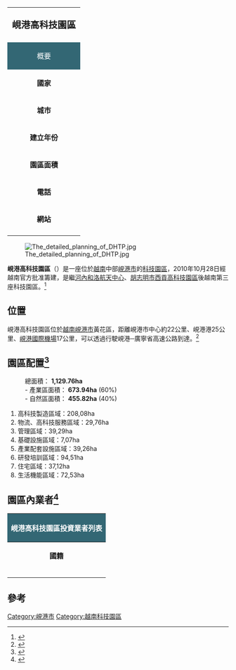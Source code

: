 {| class="infobox" style="width: 25em; font-size: 90%;" cellspacing="2"
| style="font-size: 130%;" align="center" colspan="2" | '''峴港高科技園區'''<br><small>{{lang|vi|Khu công nghệ cao Đà Nẵng}}</small>
|-
! colspan="2" style="background: #336774;" | <font color="white">概要</font>
|-
|'''國家'''||{{VNM}}
|-
|'''城市'''||[[峴港市|峴港市]]
|-
| '''建立年份''' ||2010年
|-
| '''園區面積'''||1,129.76 ha
|-
| '''電話''' ||+84 511 3626704
|-
| '''網站'''||https://web.archive.org/web/20141230114909/http://www.dhtp.gov.vn/eng/
|-
|}
[[File:The_detailed_planning_of_DHTP.jpg|thumb]]

'''峴港高科技園區'''（{{lang-vi|Khu công nghệ cao Đà Nẵng}}）是一座位於[[越南|越南]]中部[[峴港市|峴港市]]的[[科技園區|科技園區]]，2010年10月28日經越南官方批准籌建，是繼[[河內|河內]][[和洛航天中心|和洛航天中心]]、[[胡志明市|胡志明市]][[西貢高科技園區|西貢高科技園區]]後越南第三座科技園區。<ref name="Thanhlap">{{cite web|url=http://asemconnectvietnam.gov.vn/lawdetail.aspx?lawid=1886|title=Decision No. 1979/QD-TTg dated on October 28th, 2010|publisher=Vietnam Industry and Trade Information Center - Ministry of Industry and Trade}}{{dead link|date=2017年12月 |bot=InternetArchiveBot |fix-attempted=yes }}</ref>

==位置==
峴港高科技園區位於[[越南|越南]][[峴港市|峴港市]]黃花區，距離峴港市中心約22公里、峴港港25公里、[[峴港國際機場|峴港國際機場]]17公里，可以透過行駛峴港─廣寧省高速公路到達。<ref name="location">{{cite web|url=http://dhtp.gov.vn/eng/tai-sao-chon-dhtp/vi-tri.html|title=Location of DHTP|access-date=2014-12-30|archive-url=https://web.archive.org/web/20130930042642/http://dhtp.gov.vn/eng/tai-sao-chon-dhtp/vi-tri.html|archive-date=2013-09-30|dead-url=yes}}</ref>

==園區配置<ref>{{Cite web |url=http://www.dhtp.gov.vn/eng/functional-area/ |title=DHTP Functional Area |access-date=2014-12-30 |archive-url=https://web.archive.org/web/20141230102018/http://www.dhtp.gov.vn/eng/functional-area/ |archive-date=2014-12-30 |dead-url=yes }}</ref>==
: 總面積： '''1,129.76ha'''
:- 產業區面積： '''673.94ha''' (60%)
:- 自然區面積： '''455.82ha''' (40%)

# 高科技製造區域：208,08ha
# 物流、高科技服務區域：29,76ha
# 管理區域：39,29ha 
# 基礎設施區域：7,07ha
# 產業配套設施區域：39,26ha
# 研發培訓區域：94,51ha 
# 住宅區域：37,12ha
# 生活機能區域：72,53ha

==園區內業者<ref>{{Cite web |url=http://www.dhtp.gov.vn/eng/investor/ |title=DHTP Investor |access-date=2014-12-30 |archive-url=https://web.archive.org/web/20141230103137/http://www.dhtp.gov.vn/eng/investor/ |archive-date=2014-12-30 |dead-url=yes }}</ref>==
{| class="collapsible wikitable collapsed" style="width: 90%; border: #999 solid 1px; text-align: lcenter; margin-bottom: 0; margin: 1em auto 1em auto"
! colspan="5" style="background: #336774;"| <font color="white"><center>'''峴港高科技園區投資業者列表'''</center></font>
|- style="font-weight:bold; background-color:#D3D3D3"
|<center> '''國籍'''</center>
|<center> '''公司名稱'''</center>
|<center> '''製造商品'''</center>
|<center> '''附註'''</center>
|-
|<center>{{JPN}}</center>
|<center>丹羽鑄造株式會社</center>
|<center>油壓部品、自動車部品、農機具部品</center>
|<ref>{{Cite web |url=http://niwachuzo.co.jp/homepage/jpn/corporate/index.htm |script-title=ja:丹羽鋳造株式会社 会社案内 |access-date=2014-12-30 |archive-url=https://web.archive.org/web/20140722012229/http://niwachuzo.co.jp/homepage/jpn/corporate/index.htm |archive-date=2014-07-22 |dead-url=yes }}</ref>
|-
|<center>{{JPN}}</center>
|<center>東京計器株式會社</center>
|<center>船舶配件、計測機器</center>
|<ref>[{{Cite web |url=http://www.tokyo-keiki.co.jp/company/office.html |script-title=ja:東京計器株式会社 会社案内 |access-date=2014-12-30 |archive-date=2017-06-08 |archive-url=https://web.archive.org/web/20170608074515/http://www.tokyo-keiki.co.jp/company/office.html |dead-url=no }} {{lang|ja|東京計器株式会社 会社案内}}]</ref>
|-
|}

==參考==
{{Reflist|2}}

{{越南高科技園區}}

[[Category:峴港市|Category:峴港市]]
[[Category:越南科技園區|Category:越南科技園區]]